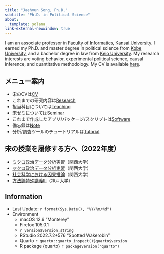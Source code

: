 ```yaml
---
title: "Jaehyun Song, Ph.D."
subtitle: "Ph.D. in Political Science"
about:
  template: solana
link-external-newwindow: true
---
```


I am an associate professor in [Faculty of Informatics](https://www.kansai-u.ac.jp/Fc_inf/), [Kansai University](https://www.kansai-u.ac.jp/). I earned my Ph.D. and master degree in political science from [Kobe University](https://www.kobe-u.ac.jp/), and a bachelor degree in law from [Keio University](https://www.keio.ac.jp/ja/). My research interests are voting behavior, experimental political science, causal inference, and quantitative methodology. My CV is available [here](cv/cv.pdf).

:::{.callout-note}
## メニュー案内

* 宋のCVは[CV](cv/index.qmd)
* これまでの研究内容は[Research](research/index.qmd)
* 担当科目については[Teaching](teaching/index.qmd)
* 宋ゼミについては[Seminar](seminar/index.qmd)
* これまで作成したアプリ/パッケージ/スクリプトは[Software](software/index.qmd)
* 備忘録は[Note](notes/index.qmd)
* 分析/調査ツールのチュートリアルは[Tutorial](tutorial/index.qmd)
:::

:::{.callout-note}
## 宋の授業を履修する方へ（2022年度）

* [ミクロ政治データ分析実習](https://www.jaysong.net/micro-book/)（関西大学）
* [マクロ政治データ分析実習](https://www.jaysong.net/macro-book/)（関西大学）
* [社会科学における因果推論](https://www.jaysong.net/kandai-ci/)（関西大学）
* [方法論特殊講義III](https://www.jaysong.net/kobe-ci/)（神戸大学）
:::

:::{.callout-note}
## Information

* Last Update: `r format(Sys.Date(), "%Y/%m/%d")`
* Environment
   * macOS 12.6 "Monterey"
   * Firefox 105.0.1
   * `r version$version.string`
   * RStudio 2022.7.2+576 "Spotted Wakerobin"
   * Quarto `r quarto::quarto_inspect()$quarto$version`
   * R package {quarto} `r packageVersion("quarto")`
:::
